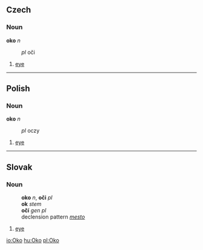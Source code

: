==Czech==
===Noun===
'''oko''' ''n''
:''pl'' oči
# [[eye]]

----

==Polish==
===Noun===
'''oko''' ''n''
:''pl'' oczy
# [[eye]]

----

==Slovak==
=== Noun ===
:'''oko''' ''n'', '''oči''' ''pl''
:'''ok''' ''stem''
:'''očí''' ''gen pl''
:declension pattern ''[[Slovak declension pattern mesto|mesto]]''
# [[eye]]


[[io:Oko]]
[[hu:Oko]]
[[pl:Oko]]